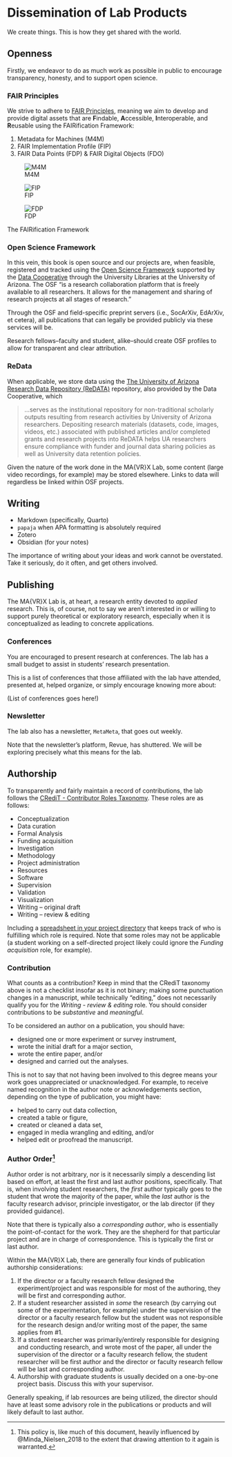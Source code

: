 # Dissemination of Lab Products {#sec-diss}

We create things. This is how they get shared with the world. 

## Openness {#openness}

Firstly, we endeavor to do as much work as possible in public to encourage transparency, honesty, and to support open science.

### FAIR Principles

We strive to adhere to [FAIR Principles](https://www.go-fair.org/fair-principles/), meaning we aim to develop and provide digital assets that are **F**indable, **A**ccessible, **I**nteroperable, and **R**eusable using the FAIRification Framework:

1. Metadata for Machines (M4M)
1. FAIR Implementation Profile (FIP)
1. FAIR Data Points (FDP) & FAIR Digital Objects (FDO)

::: {#fig-fair layout-ncol=3}

![M4M](images/icon_circle_M4M_text.png)

![FIP](images/icon_circle_FIP_text.png)

![FDP](images/icon_circle_FDP_text.png)

The FAIRification Framework

:::

### Open Science Framework {#sec-osf}

In this vein, this book is open source and our projects are, when feasible, registered and tracked using the [Open Science Framework](https://osf.io) supported by the [Data Cooperative](https://data.library.arizona.edu/data-management/services/open-science-framework-osf) through the University Libraries at the University of Arizona. The OSF "is a research collaboration platform that is freely available to all researchers. It allows for the management and sharing of research projects at all stages of research."

Through the OSF and field-specific preprint servers (i.e., SocArXiv, EdArXiv, et cetera), all publications that can legally be provided publicly via these services will be. 

Research fellows--faculty and student, alike--should create OSF profiles to allow for transparent and clear attribution.

### ReData {#sec-redata}

When applicable, we store data using the [The University of Arizona Research Data Repository (ReDATA)](https://data.library.arizona.edu/data-management/services/research-data-repository-redata) repository, also provided by the Data Cooperative, which

> ...serves as the institutional repository for non-traditional scholarly outputs resulting from research activities by University of Arizona researchers. Depositing research materials (datasets, code, images, videos, etc.) associated with published articles and/or completed grants and research projects into ReDATA helps UA researchers ensure compliance with funder and journal data sharing policies as well as University data retention policies.

Given the nature of the work done in the MA{VR}X Lab, some content (large video recordings, for example) may be stored elsewhere. Links to data will regardless be linked within OSF projects.


## Writing {#sec-writing}

+ Markdown (specifically, Quarto)
+ `papaja` when APA formatting is absolutely required
+ Zotero
+ Obsidian (for your notes)

The importance of writing about your ideas and work cannot be overstated. Take it seriously, do it often, and get others involved.

## Publishing {#sec-publishing}

The MA{VR}X Lab is, at heart, a research entity devoted to *applied* research. This is, of course, not to say we aren't interested in or willing to support purely theoretical or exploratory research, especially when it is conceptualized as leading to concrete applications.

### Conferences {#sec-conferences}

You are encouraged to present research at conferences. The lab has a small budget to assist in students' research presentation.

This is a list of conferences that those affiliated with the lab have attended, presented at, helped organize, or simply encourage knowing more about:

(List of conferences goes here!)

### Newsletter {#sec-newsletter}

The lab also has a newsletter, `MetaMeta`, that goes out weekly.

::: callout-important

Note that the newsletter's platform, Revue, has shuttered. We will be exploring precisely what this means for the lab.

:::

## Authorship {#sec-authorship}

To transparently and fairly maintain a record of contributions, the lab follows the [CRediT - Contributor Roles Taxonomy](https://casrai.org/credit/). These roles are as follows:

+ Conceptualization
+ Data curation
+ Formal Analysis
+ Funding acquisition
+ Investigation
+ Methodology
+ Project administration
+ Resources
+ Software
+ Supervision
+ Validation
+ Visualization
+ Writing – original draft
+ Writing – review & editing

Including a [spreadsheet in your project directory](https://osf.io/wj3hb/) that keeps track of who is fulfilling which role is required. Note that some roles may not be applicable (a student working on a self-directed project likely could ignore the *Funding acquisition* role, for example).

### Contribution

What counts as a contribution? Keep in mind that the CRediT taxonomy above is not a checklist insofar as it is not binary; making some punctuation changes in a manuscript, while technically "editing," does not necessarily qualify you for the *Writing - review & editing* role. You should consider contributions to be *substantive* and *meaningful*. 

To be considered an author on a publication, you should have:

+ designed one or more experiment or survey instrument,
+ wrote the initial draft for a major section,
+ wrote the entire paper, and/or
+ designed and carried out the analyses.

This is not to say that not having been involved to this degree means your work goes unappreciated or unacknowledged. For example, to receive named recognition in the author note or acknowledgements section, depending on the type of publication, you might have:

+ helped to carry out data collection,
+ created a table or figure,
+ created or cleaned a data set,
+ engaged in media wrangling and editing, and/or
+ helped edit or proofread the manuscript.

### Author Order^[This policy is, like much of this document, heavily influenced by @Minda_Nielsen_2018 to the extent that drawing attention to it again is warranted.]

Author order is not arbitrary, nor is it necessarily simply a descending list based on effort, at least the first and last author positions, specifically. That is, when involving student researchers, the *first* author typically goes to the student that wrote the majority of the paper, while the *last* author is the faculty research advisor, principle investigator, or the lab director (if they provided guidance).

Note that there is typically also a *corresponding author*, who is essentially the point-of-contact for the work. They are the shepherd for that particular project and are in charge of correspondence. This is typically the first or last author.

Within the MA{VR}X Lab, there are generally four kinds of publication authorship considerations:

1. If the director or a faculty research fellow designed the experiment/project and was responsible for most of the authoring, they will be first and corresponding author.
1. If a student researcher assisted in *some* the research (by carrying out some of the experimentation, for example) under the supervision of the director or a faculty research fellow but the student was not responsible for the research design and/or writing most of the paper, the same applies from #1.
1. If a student researcher was primarily/entirely responsible for designing and conducting research, and wrote most of the paper, all under the supervision of the director or a faculty research fellow, the student researcher will be first author and the director or faculty research fellow will be last and corresponding author.
1. Authorship with graduate students is usually decided on a one-by-one project basis. Discuss this with your supervisor.

Generally speaking, if lab resources are being utilized, the director should have at least some advisory role in the publications or products and will likely default to last author.
